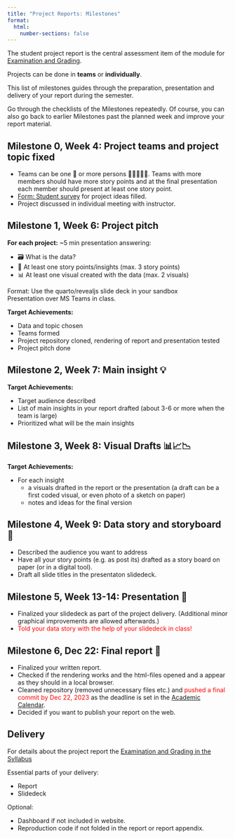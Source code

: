 ```yaml
---
title: "Project Reports: Milestones"
format:
  html: 
    number-sections: false
---
```


The student project report is the central assessment item of the module for [Examination and Grading](index.qmd#examination).

Projects can be done in **teams** or **individually**.

This list of milestones guides through the preparation, presentation and delivery of your report during the semester.

Go through the checklists of the Milestones repeatedly. 
Of course, you can also go back to earlier Milestones past the planned week and improve your report material.

## Milestone 0, Week 4: Project teams and project topic fixed {#m0}

- Teams can be one 🙎 or more persons 🙎‍♂️🙍‍♀️🙎. Teams with more members should have more story points and at the final presentation each member should present at least one story point. 
- [Form: Student survey](https://forms.office.com/e/UZb7NFxLZB) for project ideas filled. 
- Project discussed in individual meeting with instructor.


## Milestone 1, Week 6: **Project pitch** {#m1}

**For each project:** ~5 min presentation answering: 

- 🗃️ What is the data?
- 💬 At least one story points/insights (max. 3 story points)
- 📊 At least one visual created with the data (max. 2 visuals)

Format: Use the quarto/revealjs slide deck in your sandbox  
Presentation over MS Teams in class. 

**Target Achievements:** 

-   Data and topic chosen
-   Teams formed
-   Project repository cloned, rendering of report and presentation tested
-   Project pitch done


## Milestone 2, Week 7: **Main insight** 💡 {#m2}

**Target Achievements:** 

-   Target audience described
-   List of main insights in your report drafted (about 3-6 or more when the team is large)
-   Prioritized what will be the main insights

## Milestone 3, Week 8: **Visual Drafts** 📊📈📉️{#m3}

**Target Achievements:** 

-   For each insight
    -   a visuals drafted in the report or the presentation (a draft can be a first coded visual, or even photo of a sketch on paper)
    -   notes and ideas for the final version

## Milestone 4, Week 9: **Data story and storyboard** 📖  {#m4}

-   Described the audience you want to address
-   Have all your story points (e.g. as post its) drafted as a story board on paper (or in a digital tool).
-   Draft all slide titles in the presentaton slidedeck. 

## Milestone 5, Week 13-14: **Presentation** 💬  {#m5}

-   Finalized your slidedeck as part of the project delivery. (Additional minor graphical improvements are allowed afterwards.)
-   [Told your data story with the help of your slidedeck in class!]{style="color:red;"}

## Milestone 6, Dec 22: **Final report** 📄  {#m6}

-   Finalized your written report.
-   Checked if the rendering works and the html-files opened and a appear as they should in a local browser.
-   Cleaned repository (removed unnecessary files etc.) and [pushed a final commit by Dec 22, 2023]{style="color:red;"} as the deadline is set in the [Academic Calendar](https://constructor.university/student-life/academic-calendar/academic-calendar-2024).
-   Decided if you want to publish your report on the web.

## Delivery

For details about the project report the [Examination and Grading in the Syllabus](index.qmd#examination)

Essential parts of your delivery:

-   Report
-   Slidedeck

Optional:

-   Dashboard if not included in website.
-   Reproduction code if not folded in the report or report appendix.
